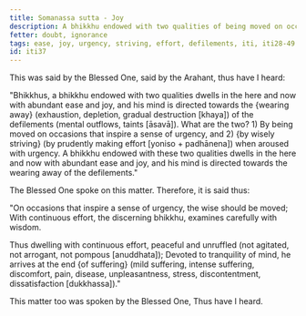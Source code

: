```yaml
---
title: Somanassa sutta - Joy
description: A bhikkhu endowed with two qualities of being moved on occasions that inspire a sense of urgency and by wisely striving when aroused with urgency, dwells in the here and now with abundant ease and joy, and his mind is directed towards the wearing away of the defilements.
fetter: doubt, ignorance
tags: ease, joy, urgency, striving, effort, defilements, iti, iti28-49
id: iti37
---
```


This was said by the Blessed One, said by the Arahant, thus have I heard:

"Bhikkhus, a bhikkhu endowed with two qualities dwells in the here and now with abundant ease and joy, and his mind is directed towards the \{wearing away} (exhaustion, depletion, gradual destruction [khaya]) of the defilements (mental outflows, taints [āsavā]). What are the two? 1) By being moved on occasions that inspire a sense of urgency, and 2) \{by wisely striving} (by prudently making effort [yoniso + padhānena]) when aroused with urgency. A bhikkhu endowed with these two qualities dwells in the here and now with abundant ease and joy, and his mind is directed towards the wearing away of the defilements."

The Blessed One spoke on this matter. Therefore, it is said thus:

"On occasions that inspire a sense of urgency,
the wise should be moved;
With continuous effort, the discerning bhikkhu,
examines carefully with wisdom.

Thus dwelling with continuous effort,
peaceful and unruffled (not agitated, not arrogant, not pompous [anuddhata]);
Devoted to tranquility of mind,
he arrives at the end \{of suffering} (mild suffering, intense suffering, discomfort, pain, disease, unpleasantness, stress, discontentment, dissatisfaction [dukkhassa])."

This matter too was spoken by the Blessed One, Thus have I heard.